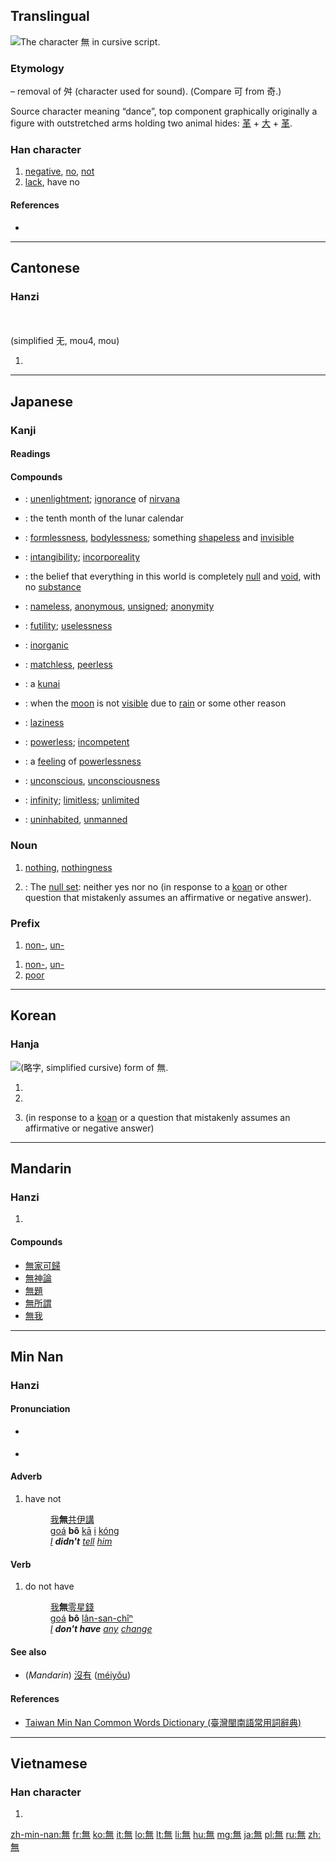 ==Translingual==
{{stroke order|type=cursive}}
{{Hani-forms|[[无]]|無}}
[[Image:無-still.svg|right|frame|The character 無 in cursive script.]]
{{wikipedia}}

===Etymology===
{{Han simp|舞|f=舛|t=&nbsp;}} – removal of 舛 (character used for sound). (Compare 可 from 奇.)

Source character meaning “dance”, top component graphically originally a figure with outstretched arms holding two animal hides: [[革]] + [[大]] + [[革]].

{{Han etyl}}

===Han character===
{{Han char|rn=86|rad=火|as=08|sn=12|four=8033<sub>1</sub>|canj=人廿火 (OTF)}}

# [[negative]], [[no]], [[not]]
# [[lack]], have no

====References====
* {{Han ref|kx=0673.260|dkj=19113|dj=1081.240|hdz=32211.150|uh=7121|ud=28961|bh=B54C|bd=46412}}

----

==Cantonese==

===Hanzi===
{{yue-hanzi|jyut=|y=mou4|y=mou4|sim=无}}
<br><br>
(simplified 无, mou4, mou)

# {{defn|lang=yue|sort=火08}}

----

==Japanese==
===Kanji===
{{ja-kanji|grade=4|rs=火08}}

====Readings====
{{ja-readings
|on=[[む]] (mu), [[ぶ]] (bu)
|kun=[[ない]] (nai), [[なかれ]] (nakare)
}}

====Compounds====
{{der-top|Compounds}}
* {{l|ja|無明|tr=[[むみょう]], ''[[mumyō]]''}}: [[unenlightment]]; [[ignorance]] of [[nirvana]]
* {{l|ja|神無月|tr=[[かんなづき]], ''[[kan'nazuki]]''}}: {{qualifier|archaic}} the tenth month of the lunar calendar
* {{l|ja|無形|tr=[[むぎょう]], ''[[mugyō]]''}}: [[formlessness]], [[bodylessness]]; something [[shapeless]] and [[invisible]]
* {{l|ja|無形|tr=[[むけい]], ''[[mukei]]''}}: [[intangibility]]; [[incorporeality]]
* {{l|ja|無見|tr=[[むけん]], ''[[muken]]''}}: the belief that everything in this world is completely [[null]] and [[void]], with no [[substance]]
* {{l|ja|無名|tr=[[むめい]], ''[[mumei]]''}}: [[nameless]], [[anonymous]], [[unsigned]]; [[anonymity]]
* {{l|ja|無用|tr=[[むよう]], ''[[muyō]]''}}: [[futility]]; [[uselessness]]
* {{l|ja|無機|tr=[[むき]], ''[[muki]]''}}: [[inorganic]]
{{der-mid}}
* {{l|ja|無双|tr=[[むそう]], ''[[musō]]''}}: [[matchless]], [[peerless]]
* {{l|ja|苦無|tr=[[くない]], ''[[kunai]]''}}: a [[kunai#Japanese|kunai]]
* {{l|ja|無月|tr=[[むげつ]], ''[[mugetsu]]''}}: when the [[moon]] is not [[visible]] due to [[rain]] or some other reason
* {{l|ja|無精|tr=[[ぶしょう]], ''[[bushō]]''}}: [[laziness]]
* {{l|ja|無力|tr=[[むりょく]], ''[[muryoku]]''}}: [[powerless]]; [[incompetent]]
* {{l|ja|無力感|tr=[[むりょくかん]], ''[[muryokukan]]''}}: a [[feeling]] of [[powerlessness]]
* {{l|ja|無意識|tr=[[むいしき]], ''[[muishiki]]''}}: [[unconscious]], [[unconsciousness]]
* {{l|ja|無限|tr=[[むげん]], ''[[mugen]]''}}: [[infinity]]; [[limitless]]; [[unlimited]]
* {{l|ja|無人|tr=[[ぶにん]], ''[[bunin]]''; [[むにん]], ''[[munin]]''; [[むじん]], ''[[mujin]]''}}: [[uninhabited]], [[unmanned]]
{{bottom}}

===Noun===
{{ja-noun|む}}

# [[nothing]], [[nothingness]]
# {{context|Buddhism|lang=ja|sort=む}}: The [[null set]]: neither yes nor no (in response to a [[koan]] or other question that mistakenly assumes an affirmative or negative answer).

===Prefix===
{{ja-pos|む|prefix}}
# [[non-]], [[un-]]

{{ja-pos|ぶ|prefix}}
# [[non-]], [[un-]]
# [[poor]]

----

==Korean==

===Hanja===
[[File:Eopseul mu yakja.png|thumb|{{w|Yakja}} ([[略字#Korean|略字]], simplified cursive) form of 無.]]
{{ko-hanja|hangeul=무|eumhun=|rv=mu|mr=mu|y=mu}}

# {{ko-inline|무|mu|[[nothing]]}}
# {{ko-inline|무|mu|no}}
# {{context|Buddhism|lang=ko}} {{ko-inline|무|mu|neither yes nor no}} (in response to a [[koan]] or a question that mistakenly assumes an affirmative or negative answer)

----

==Mandarin==

===Hanzi===
{{cmn-hanzi|sim=无|[wú] ([[wu2]])|wg=wu<sup>2</sup>}}

# {{defn|lang=cmn|sort=火08}}

====Compounds====

* [[無家可歸]]
* [[無神論]]
* [[無題]]
* [[無所謂]]
* [[無我]]

----

==Min Nan==

===Hanzi===
{{nan-hanzi|poj=bû (bu<sup>5</sup>), bô (bo<sup>5</sup>)}}

====Pronunciation====
* {{a|Quanzhou}} {{IPA|[ bo˧˥ ]|lang=nan}}
* {{a|Zhangzhou}} {{IPA|[ bə˧˥ ]|lang=nan}}

====Adverb====
{{nan-adv|t|poj=bô|pojt=bo5|tra=無|sim=无|rs=火08}}

# have not
#: [[我]]'''無'''[[共]][[伊]][[講]]
#: [[goá]] '''bô''' [[kā]] [[i]] [[kóng]]
#: ''[[I]] '''didn't''' [[tell]] [[him]]''

====Verb====
{{nan-verb|t|poj=bô|pojt=bo5|tra=無|sim=无|rs=火08}}

# do not have
#: [[我]]'''無'''[[零星錢]]
#: [[goá]] '''bô''' [[lân-san-chîⁿ]]
#: ''[[I]] '''don't have''' [[any]] [[change]]''

====See also====
* (''Mandarin'') [[沒有]] ([[méiyǒu]])

====References====
*[http://twblg.dict.edu.tw/holodict_new/result_detail.jsp?n_no=8589&curpage=5&sample=%E7%84%A1&radiobutton=1&querytarget=1&limit=20&pagenum=10&rowcount=199 Taiwan Min Nan Common Words Dictionary (臺灣閩南語常用詞辭典)]

----

==Vietnamese==

===Han character===
{{vi-hantu|[[vô]], [[mô]], [[thủy]]|rs=火08}}

# {{defn|lang=vi|sort=火08}}

[[zh-min-nan:無]]
[[fr:無]]
[[ko:無]]
[[it:無]]
[[lo:無]]
[[lt:無]]
[[li:無]]
[[hu:無]]
[[mg:無]]
[[ja:無]]
[[pl:無]]
[[ru:無]]
[[zh:無]]
